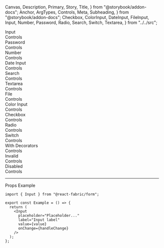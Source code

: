   Canvas,
  Description,
  Primary,
  Story,
  Title,
} from "@storybook/addon-docs";
  Anchor,
  ArgTypes,
  Controls,
  Meta,
  Subheading,
} from "@storybook/addon-docs";
  Checkbox,
  ColorInput,
  DateInput,
  FileInput,
  Input,
  Number,
  Password,
  Radio,
  Search,
  Switch,
  Textarea,
} from "../../src";

<Meta of={InputStories} />

<Title>Inputs</Title>

<Anchor storyId="input">
  <div className="hidden-anchor">
    <Subheading>Input</Subheading>
  </div>
</Anchor>

<Description of={Input} />

<Primary />

<Collapsable className="control-panel">
  <div>Controls</div>
  <Controls of={InputStories._Input} />
</Collapsable>

<Anchor storyId="password">
  <Subheading>Password</Subheading>
</Anchor>
<Description of={Password} />
<Canvas withToolbar of={PasswordStories._Password} />
<Collapsable className="control-panel">
  <div>Controls</div>
  <Controls of={PasswordStories._Password} />
</Collapsable>

<Anchor storyId="number">
  <Subheading>Number</Subheading>
</Anchor>
<Description of={Number} />
<Canvas withToolbar of={NumberStories._Number} />
<Collapsable className="control-panel">
  <div>Controls</div>
  <Controls of={NumberStories._Number} />
</Collapsable>

<Anchor storyId="date">
  <Subheading>Date Input</Subheading>
</Anchor>
<Description of={DateInput} />
<Canvas withToolbar of={DateInputStories._DateInput} />
<Collapsable className="control-panel">
  <div>Controls</div>
  <Controls of={DateInputStories._DateInput} />
</Collapsable>

<Anchor storyId="search">
  <Subheading>Search</Subheading>
</Anchor>
<Description of={Search} />
<Canvas withToolbar of={SearchStories._Search} />
<Collapsable className="control-panel">
  <div>Controls</div>
  <Controls of={SearchStories._Search} />
</Collapsable>

<Anchor storyId="textarea">
  <Subheading>Textarea</Subheading>
</Anchor>
<Description of={Textarea} />
<Canvas withToolbar of={TextareaStories._Textarea} />
<Collapsable className="control-panel">
  <div>Controls</div>
  <Controls of={TextareaStories._Textarea} />
</Collapsable>

<Anchor storyId="file">
  <Subheading>File</Subheading>
</Anchor>
<Description of={FileInput} />
<Canvas withToolbar of={FileStories._FileInput} />
<Collapsable className="control-panel">
  <div>Controls</div>
  <Controls of={FileStories._FileInput} />
</Collapsable>

<Anchor storyId="color">
  <Subheading>Color Input</Subheading>
</Anchor>
<Description of={ColorInput} />
<Canvas withToolbar of={ColorInputStories._ColorInput} />
<Collapsable className="control-panel">
  <div>Controls</div>
  <Controls of={ColorInputStories._ColorInput} />
</Collapsable>

<Anchor storyId="checkbox">
  <Subheading>Checkbox</Subheading>
</Anchor>
<Description of={Checkbox} />
<Canvas withToolbar of={CheckboxStories._Checkbox} />
<Collapsable className="control-panel">
  <div>Controls</div>
  <Controls of={CheckboxStories._Checkbox} />
</Collapsable>

<Anchor storyId="radio">
  <Subheading>Radio</Subheading>
</Anchor>
<Description of={Radio} />
<Canvas withToolbar of={RadioStories._Radio} />
<Collapsable className="control-panel">
  <div>Controls</div>
  <Controls of={RadioStories._Radio} />
</Collapsable>

<Anchor storyId="switch">
  <Subheading>Switch</Subheading>
</Anchor>
<Description of={Switch} />
<Canvas withToolbar of={SwitchStories._Switch} />
<Collapsable className="control-panel">
  <div>Controls</div>
  <Controls of={SwitchStories._Switch} />
</Collapsable>

<Anchor storyId="withDecorators">
  <Subheading>With Decorators</Subheading>
</Anchor>
<Description of={OtherStories.WithDecorators} />
<Canvas withToolbar of={OtherStories.WithDecorators} />
<Collapsable className="control-panel">
  <div>Controls</div>
  <Controls of={OtherStories.WithDecorators} />
</Collapsable>

<Anchor storyId="invalid">
  <Subheading>Invalid</Subheading>
</Anchor>
<Description of={OtherStories.InvalidInput} />
<Canvas withToolbar of={OtherStories.InvalidInput} />
<Collapsable className="control-panel">
  <div>Controls</div>
  <Controls of={OtherStories.InvalidInput} />
</Collapsable>

<Anchor storyId="disabled">
  <Subheading>Disabled</Subheading>
</Anchor>
<Description of={OtherStories.DisabledInput} />
<Canvas withToolbar of={OtherStories.DisabledInput} />
<Collapsable className="control-panel">
  <div>Controls</div>
  <Controls of={OtherStories.DisabledInput} />
</Collapsable>

<hr />

<Anchor storyId="props">
  <Subheading>Props</Subheading>
</Anchor>

<ArgTypes sort="requiredFirst" />

<Anchor storyId="sample">
  <Subheading>Example</Subheading>
</Anchor>

```tsx
import { Input } from "@react-fabric/form";

export const Example = () => {
  return (
    <Input
      placeholder="Placeholder..."
      label="Input label"
      value={value}
      onChange={handleChange}
    />
  );
};
```
